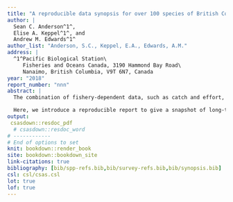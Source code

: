 ```yaml
---
title: "A reproducible data synopsis for over 100 species of British Columbia groundfish"
author: |
  Sean C. Anderson^1^,
  Elise A. Keppel^1^, and
  Andrew M. Edwards^1^
author_list: "Anderson, S.C., Keppel, E.A., Edwards, A.M."
address: |
  ^1^Pacific Biological Station\
     Fisheries and Oceans Canada, 3190 Hammond Bay Road\
     Nanaimo, British Columbia, V9T 6N7, Canada
year: "2018"
report_number: "nnn"
abstract: |
  The combination of fishery-dependent data, such as catch and effort, and fishery-independent survey data, such as biomass indices and age compositions, forms the backbone of most fisheries stock assessments. For British Columbia groundfish fisheries, vast quantities of such data are collected annually, with 100% at-sea observer coverage, 100% dockside monitoring of landings, and deployment of  multiple trawl, trap, and hook-and-line surveys. However, there is not the capacity to conduct formal annual stock assessments for most stocks, and therefore much of this data is not regularly published or readily accessible.

  Here, we introduce a reproducible report to give a snapshot of long-term and recent population and fishing trends, as well as data availability, for 110 groundfish species in British Columbia. The report generation is fully automated -- pulling data from databases, fitting models, generating visualizations, and stitching the document together to facilitate annual publication, reproducibility, and transparency. Our goals are: (1) to facilitate regular review by groundfish scientists and managers of trends in survey indices and stock composition to potentially flag stocks for prioritized assessment; (2) to generate standardized datasets and visualizations that will help assessment scientists develop operating models and select candidate management procedures as part of a planned management-procedure framework for data-limited groundfish stocks; and (3) to increase data transparency between Fisheries and Oceans Canada, the fishing industry, non-governmental organizations, and the public. Caveats....TODO
output:
 csasdown::resdoc_pdf
  # csasdown::resdoc_word
# ------------
# End of options to set
knit: bookdown::render_book
site: bookdown::bookdown_site
link-citations: true
bibliography: [bib/spp-refs.bib,bib/survey-refs.bib,bib/synopsis.bib]
csl: csl/csas.csl
lot: true
lof: true
---
```

